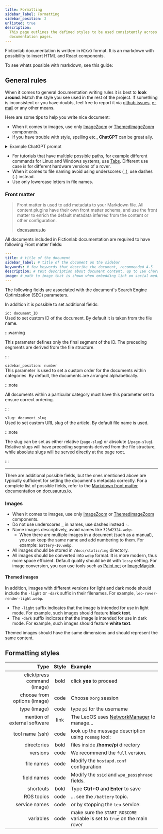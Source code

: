 ```yaml
---
title: Formatting
sidebar_label: Formatting
sidebar_position: 2
unlisted: true
description:
  This page outlines the defined styles to be used consistently across all
  documentation pages.
---
```


Fictionlab documentation is written in `MDXv3` format. It is an markdown with
possibility to insert HTML and React components.

To see whats possible with markdown, see this guide:

<LinkButton url="https://commonmark.org/help/" title="Markdown reference" />

## General rules

When it comes to general documentation writing rules it is best to **look
around**. Match the style you see used in the rest of the project. If something
is inconsistent or you have doubts, feel free to report it via
[github issues](https://github.com/fictionlab/docs/issues),
[e-mail](mailto:contact@fictionlab.pl) or any other means.

Here are some tips to help you write nice document:

- When it comes to images, use only
  [ImageZoom](/guidelines/components#imagezoom) or
  [ThemedImageZoom](/guidelines/components#themedimagezoom) components.
- If you have trouble with style, spelling etc., **ChatGPT** can be great ally.

<details>
  <summary>Example ChatGPT prompt</summary>

> You are an experienced technical copywriter with extensive expertise in
> creating documentation for large robotics companies. Your goal is to ensure
> that your texts are clear, precise, specific, and written in professional
> technical language. Rewrite the text below to enhance clarity, specificity,
> and suitability for use in technical documentation. Ensure that all technical
> terms are used correctly, and that the text follows a logical structure
> suitable for engineers and technical professionals.
>
> Text: \
> [text to rewrite]

</details>

- For tutorials that have multiple possible paths, for example different
  commands for Linux and Windows systems, use
  [Tabs](https://docusaurus.io/docs/markdown-features/tabs). Different use case
  is for different hardware versions of a rover.
- When it comes to file naming avoid using underscores (`_`), use dashes (`-`)
  instead.
- Use only lowercase letters in file names.

### Front matter

> Front matter is used to add metadata to your Markdown file. All content
> plugins have their own front matter schema, and use the front matter to enrich
> the default metadata inferred from the content or other configuration.
>
> [docusaurus.io](https://docusaurus.io/docs/markdown-features#front-matter)

All documents included in Fictionlab documentation are required to have
following Front matter fields:

```yml
---
title: # title of the document
sidebar_label: # title of the document on the sidebar
keywords: # few keywords that describe the document, recommended 4-5
description: # text description about document content, up to 160 characters
image: # path to image that is shown when embedding link on social media, in Google etc.
---
```

The following fields are associated with the document's Search Engine
Optimization (SEO) parameters.

In addition it is possible to set additional fields:

`id: document_ID` \
Used to set custom ID of the document. By default it is taken from the file name.

:::warning

This parameter defines only the final segment of the ID. The preceding segments
are derived from the file structure.

:::

`sidebar_position: number` \
This parameter is used to set a custom order for the documents within categories.
By default, the documents are arranged alphabetically.

:::note

All documents within a particular category must have this parameter set to
ensure correct ordering.

:::

`slug: document_slug` \
Used to set custom URL slug of the article. By default file name is used.

:::note

The slug can be set as either relative (`page-slug`) or absolute (`/page-slug`).
Relative slugs will have preceding segments derived from the file structure,
while absolute slugs will be served directly at the page root.

:::

---

There are additional possible fields, but the ones mentioned above are typically
sufficient for setting the document's metadata correctly. For a complete list of
possible fields, refer to the
[Markdown front matter documentation on docusaurus.io](https://docusaurus.io/docs/api/plugins/@docusaurus/plugin-content-docs#markdown-front-matte).

### Images

- When it comes to images, use only
  [ImageZoom](/guidelines/components#imagezoom) or
  [ThemedImageZoom](/guidelines/components#themedimagezoom) components.
- Do not use underscores `_` in names, use dashes instead `-`.
- Name images descriptively, avoid names like `323d2324.webp`.
  - When there are multiple images in a document (such as a manual), you can
    keep the same name and add numbering to them. For example:
    `battery-10.webp`.
- All images should be stored in `/docs/static/img` directory.
- All images should be converted into `webp` format. It is more modern, thus
  more space efficient. Default quality should be `80` with `lossy` setting. For
  image conversion, you can use tools such as
  [Paint.net](https://www.getpaint.net/) or
  [ImageMagick](https://imagemagick.org/index.php).

#### Themed images

In addition, images with different versions for light and dark mode should
include the `-light` or `-dark` suffix in their filenames. For example,
`leo-rover-render-light.webp`.

- The `-light` suffix indicates that the image is intended for use in light
  mode. For example, such images should feature **black text**.
- The `-dark` suffix indicates that the image is intended for use in dark mode.
  For example, such images should feature **white text**.

Themed images should have the same dimensions and should represent the same
content.

## Formatting styles

|                         Type | Style | Example                                                                                    |
| ---------------------------: | :---: | :----------------------------------------------------------------------------------------- |
|  click/press command (image) | bold  | click **yes** to proceed                                                                   |
|  choose from options (image) | code  | Choose `Xorg` session                                                                      |
|                 type (image) | code  | type `pi` for the username                                                                 |
| mention of external software | link  | The LeoOS uses [NetworkManager](https://en.wikipedia.org/wiki/NetworkManager) to manage... |
|              tool name (ssh) | code  | look up the message description using `rosmsg` tool:                                       |
|                  directories | bold  | files inside **/home/pi** directory                                                        |
|                     versions | code  | We recommend the `full` version.                                                           |
|                   file names | code  | Modify the `hostapd.conf` configuration                                                    |
|                  field names | code  | Modify the `ssid` and `wpa_passphrase` fields.                                             |
|                    shortcuts | bold  | Type **Ctrl+O** and **Enter** to save                                                      |
|                   ROS topics | code  | ... see the `/battery` topic.                                                              |
|                service names | code  | or by stopping the `leo` service:                                                          |
|                    variables | code  | make sure the `START_ROSCORE` variable is set to `true` on the main rover                  |
